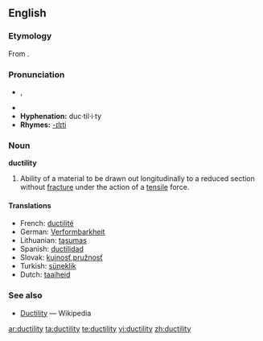 ==English==

===Etymology===
From {{suffix|ductile|ity}}.

===Pronunciation===
* {{a|GenAm}} {{IPA|/dʌkˈtɪlɪdi/}}, {{SAMPA|/dVk"tIlIdi/}}
*{{audio|en-us-ductility.ogg|Audio (US)}}
*'''Hyphenation:''' duc·til·i·ty
*'''Rhymes:''' [[Rhymes:English:-ɪlɪti|-ɪlɪti]]

===Noun===
'''ductility'''

# {{physics}} Ability of a material to be drawn out longitudinally to a reduced section without [[fracture]] under the action of a [[tensile]] force.

====Translations====
*French: [[ductilité]] {{f}}
*German: [[Verformbarkheit]]
*Lithuanian: [[tąsumas]] {{m}}
*Spanish: [[ductilidad]] {{f}}
*Slovak: [[kujnosť]],[[pružnosť]] {{f}}
*Turkish: [[süneklik]]
*Dutch: [[taaiheid]]

===See also===
*[[w:Ductility|Ductility]] — Wikipedia

[[ar:ductility]]
[[ta:ductility]]
[[te:ductility]]
[[vi:ductility]]
[[zh:ductility]]